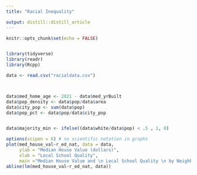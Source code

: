 ```yaml
---
title: "Racial Inequality"

output: distill::distill_article
---
```


```r
knitr::opts_chunk$set(echo = FALSE)


library(tidyverse)
library(readr)
library(Rcpp)

data <- read.csv("racialdata.csv")




```

```r
data$med_home_age <- 2021 - data$med_yrBuilt 
data$pop_density <- data$pop/data$area
data$city_pop <- sum(data$pop)
data$pop_pct <- data$pop/data$city_pop


data$majority_min <- ifelse((data$white/data$pop) < .5 , 1, 0)

options(scipen = 6) # no scientific notation in graphs
plot(med_house_val~r_ed_nat, data = data, 
     ylab = "Median House Value (dollars)", 
     xlab = "Local School Quality", 
     main ="Median House Value and \n Local School Quality \n by Neighborhood")
abline(lm(med_house_val~r_ed_nat, data))
```

